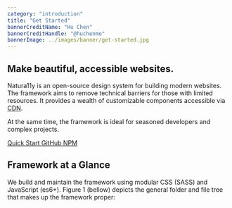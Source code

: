 ```yaml
---
category: "introduction"
title: "Get Started"
bannerCreditName: "Hu Chen"
bannerCreditHandle: "@huchenme"
bannerImage: ../images/banner/get-started.jpg
---
```



<TextBlock>

<h2 class="h1">Make beautiful, accessible websites.</h2>

Natura11y is an open-source design system for building modern websites. The framework aims to remove technical barriers for those with limited resources. It provides a wealth of customizable components accessible via <a href="#1">CDN</a>.

At the same time, the framework is ideal for seasoned developers and complex projects.

<div className="grid grid--column-3--md gap-1 text-color-link font-size-md">
    <a className="button button--outline button--has-icon width-100" href="#quickStart">
        <span className="icon icon-arrow-down button__icon" aria-hidden="true"></span>
        <span className="button__text">Quick Start</span>
    </a>
    <a className="button button--outline button--has-icon width-100" href="#1">
        <span className="icon icon-github button__icon" aria-hidden="true"></span>
        <span className="button__text">GitHub</span>
    </a>
    <a className="button button--outline button--has-icon width-100" href="#1">
        <span className="icon icon-npm button__icon" aria-hidden="true"></span>
        <span className="button__text">NPM</span>
    </a>
</div>

</TextBlock>

<Divider id="cool" />

<TextBlock>

## Framework at a Glance

We build and maintain the framework using modular CSS (SASS) and JavaScript (es6+). Figure 1 (bellow) depicts the general folder and file tree that makes up the framework proper:

</TextBlock>